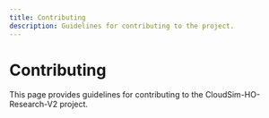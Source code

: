 ```yaml
---
title: Contributing
description: Guidelines for contributing to the project.
---
```


# Contributing

This page provides guidelines for contributing to the CloudSim-HO-Research-V2 project.
